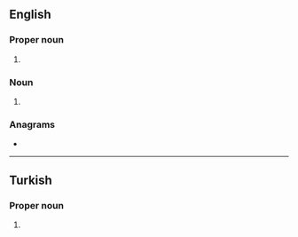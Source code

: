 {{also|ṯrt}}
==English==

===Proper noun===
{{en-proper noun}}

# {{lb|en|transportation}} {{initialism of|w:Transportation Research Thesaurus|Transportation Research Thesaurus|lang=en}}

===Noun===
{{en-noun|?}}

# {{initialism of|[[testosterone|Testosterone]] [[replacement|Replacement]] [[therapy|Therapy]]|lang=en}}

===Anagrams===
* {{anagrams|en|a=rtt|RTT|TTR}}

----

==Turkish==

===Proper noun===
{{head|tr|proper noun}}

# {{lb|tr|media}} {{initialism of|w:Türkiye Radyo Televizyon Kurumu|Türkiye Radyo Televizyon|lang=tr}} {{gloss|Turkish Radio and Television Corporation}}